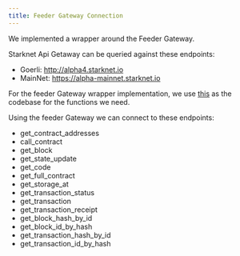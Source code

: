 ```yaml
---
title: Feeder Gateway Connection
---
```


We implemented a wrapper around the Feeder Gateway.

Starknet Api Getaway can be queried against these endpoints:
- Goerli: http://alpha4.starknet.io
- MainNet: https://alpha-mainnet.starknet.io

For the feeder Gateway wrapper implementation, we use [this](https://github.com/starkware-libs/cairo-lang/blob/master/src/starkware/starknet/services/api/feeder_gateway/feeder_gateway_client.py)
as the codebase for the functions we need.

Using the feeder Gateway we can connect to these endpoints:
- get_contract_addresses
- call_contract
- get_block
- get_state_update
- get_code
- get_full_contract
- get_storage_at
- get_transaction_status
- get_transaction
- get_transaction_receipt
- get_block_hash_by_id
- get_block_id_by_hash
- get_transaction_hash_by_id
- get_transaction_id_by_hash
